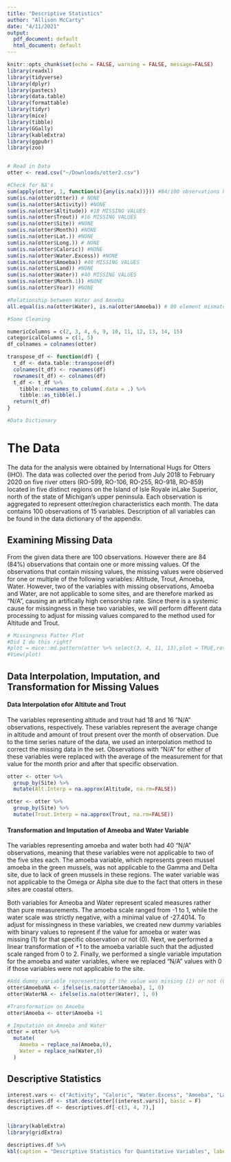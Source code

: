 ```yaml
---
title: "Descriptive Statistics"
author: "Allison McCarty"
date: "4/11/2021"
output:
  pdf_document: default
  html_document: default
---
```


```r
knitr::opts_chunk$set(echo = FALSE, warning = FALSE, message=FALSE)
library(readxl)
library(tidyverse)
library(dplyr)
library(pastecs)
library(data.table)
library(formattable)
library(tidyr)
library(mice)
library(tibble)
library(GGally)
library(kableExtra)
library(ggpubr)
library(zoo)


# Read in Data
otter <- read.csv("~/Downloads/otter2.csv")

#Check for NA's
sum(apply(otter, 1, function(x){any(is.na(x))})) #84/100 observations have at least one missing value
sum(is.na(otter$Otter)) # NONE
sum(is.na(otter$Activity)) #NONE
sum(is.na(otter$Altitude)) #18 MISSING VALUES
sum(is.na(otter$Trout)) #16 MISSING VALUES
sum(is.na(otter$Site)) #NONE
sum(is.na(otter$Month)) #NONE
sum(is.na(otter$Lat.)) #NONE
sum(is.na(otter$Long.)) # NONE
sum(is.na(otter$Caloric)) #NONE
sum(is.na(otter$Water.Excess)) #NONE
sum(is.na(otter$Amoeba)) #40 MISSING VALUES
sum(is.na(otter$Land)) #NONE
sum(is.na(otter$Water)) #40 MISSING VALUES
sum(is.na(otter$Month.1)) #NONE
sum(is.na(otter$Year)) #NONE

#Relationship between Water and Amoeba
all.equal(is.na(otter$Water), is.na(otter$Amoeba)) # 80 element mismatches?

#Some Cleaning

numericColumns = c(2, 3, 4, 6, 9, 10, 11, 12, 13, 14, 15)
categoricalColumns = c(1, 5)
df_colnames = colnames(otter)

transpose_df <- function(df) {
  t_df <- data.table::transpose(df)
  colnames(t_df) <- rownames(df)
  rownames(t_df) <- colnames(df)
  t_df <- t_df %>%
    tibble::rownames_to_column(.data = .) %>%
    tibble::as_tibble(.)
  return(t_df)
}

#Data Dictionary

```

# The Data

The data for the analysis were obtained by International Hugs for Otters (IHO).  The data was collected over the period from July 2018 to February 2020 on five  river  otters  (RO-599,  RO-106, RO-255, RO-918, RO-859) located in five distinct regions on the Island of Isle Royale inLake Superior, north of the state of Michigan’s upper peninsula.  Each observation is aggregated to represent otter/region  characteristics  each  month.  The data contains 100 observations of 15 variables.  Description of all variables can be found in the data dictionary of the appendix.

## Examining Missing Data

From the given data there are 100 observations. However there are 84 (84%) observations that contain one or more missing values.  Of the observations that contain missing values, the missing values were observed for one or multiple of the following variables:  Altitude, Trout, Amoeba, Water.  However, two of the variables with missing observations, Amoeba and Water, are not applicable to some sites, and are therefore marked as "N/A", causing an artifically high censorship rate.  Since there is a systemic cause for missingness in these two variables, we will perform different data processing to adjust for missing values compared to the method used for Altitude and Trout. 


```r
# Missingness Patter Plot
#Did I do this right?
#plot = mice::md.pattern(otter %>% select(3, 4, 11, 13),plot = TRUE,rotate.names = TRUE)
#View(plot)
```

## Data Interpolation, Imputation, and Transformation for Missing Values


#### Data Interpolation ofor Altitute and Trout

The variables representing altitude and trout had 18 and 16 "N/A" observations, respectively. These variables represent the average change in altitude and amount of trout present over the month of observation.  Due to the time series nature of the data, we used an interpolation method to correct the missing data in the set.  Observations with "N/A" for either of these variables were replaced with the average of the measurement for that value for the month prior and after that specific observation.  

```r
otter <- otter %>%
  group_by(Site) %>%
  mutate(Alt.Interp = na.approx(Altitude, na.rm=FALSE))   

otter <- otter %>%
  group_by(Site) %>%
  mutate(Trout.Interp = na.approx(Trout, na.rm=FALSE)) 
```

#### Transformation and Imputation of Ameoba and Water Variable

The variables representing amoeba and water both had 40 "N/A" observations, meaning that these variables were not applicable to two of the five sites each.  The amoeba variable, which represents green mussel amoeba in the green mussels, was not applicable to the Gamma and Delta site, due to lack of green mussels in these regions.  The water variable was not applicable to the Omega or Alpha site due to the fact that otters in these sites are coastal otters.  

Both variables for Ameoba and Water represent scaled measures rather than pure measurements.  The amoeba scale ranged from -1 to 1, while the water scale was strictly negative, with a minimal value of -27.4014.  To adjust for missingness in these variables, we created new dummy variables with binary values to represent if the value for amoeba or water was missing (1) for that specific observation or not (0).  Next, we performed a linear transformation of +1 to the amoeba variable such that the adjusted scale ranged from 0 to 2.  Finally, we performed a single variable imputation for the amoeba and water variables, where we replaced "N/A" values with 0 if those variables were not applicable to the site.

```r
#Add dummy variable representing if the value was missing (1) or not (0)
otter$AmoebaNA <- ifelse(is.na(otter$Amoeba), 1, 0)
otter$WaterNA <- ifelse(is.na(otter$Water), 1, 0)

#Transformation on Amoeba
otter$Amoeba <- otter$Amoeba +1

# Imputation on Amoeba and Water
otter = otter %>%
  mutate(
    Amoeba = replace_na(Amoeba,0),
    Water = replace_na(Water,0)
  )
```

## Descriptive Statistics

```r
interest.vars <- c("Activity", "Caloric", "Water.Excess", "Amoeba", "Land", "Water")
descriptives.df <- stat.desc(otter[(interest.vars)], basic = F)
descriptives.df <- descriptives.df[-c(3, 4, 7),]


library(kableExtra)
library(gridExtra)

descriptives.df %>%
kbl(caption = "Descriptive Statistics for Quantitative Variables", label = "Table 1") %>% kable_paper("hover", full_width = F)
```

